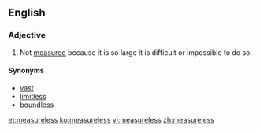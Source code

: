 ==English==
===Adjective===
{{en-adj|-}}

#Not [[measured]] because it is so large it is difficult or impossible to do so.

====Synonyms====
*[[vast]]
*[[limitless]]
*[[boundless]]

[[et:measureless]]
[[ko:measureless]]
[[vi:measureless]]
[[zh:measureless]]